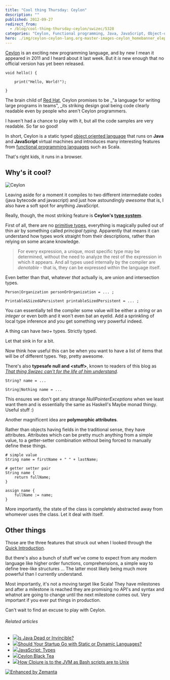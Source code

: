 ```yaml
---
title: "Cool thing Thursday: Ceylon"
description: ""
published: 2012-09-27
redirect_from:
  - /blog/cool-thing-thursday-ceylon/swizec/5328
categories: "Ceylon, Functional programming, Java, JavaScript, Object-oriented programming, Red Hat, Scala, Uncategorized"
hero: ./img/ceylon-ceylon-lang.org-master-images-ceylon_homebanner_elephant.png
---
```


[Ceylon](http://ceylon-lang.org/) is an exciting new programming language, and by new I mean it appeared in 2011 and I heard about it last week. But it _is_ new enough that no official version has yet been released.

```ceylon
void hello() {

    print("Hello, World!");

}
```

The brain child of [Red Hat](http://www.redhat.com "Red Hat"), Ceylon promises to be \_"a language for writing large programs in teams", \_its striking design goal being code clearly readable even by people who aren't Ceylon programmers.

I haven't had a chance to play with it, but all the code samples are very readable. So far so good!

In short, Ceylon is a static typed [object oriented language](http://en.wikipedia.org/wiki/Object-oriented_programming "Object-oriented programming") that runs on **Java** and **JavaScript** virtual machines and introduces many interesting features from [functional programming languages](http://en.wikipedia.org/wiki/Functional_programming "Functional programming") such as Scala.

That's right kids, it runs in a browser.

## Why's it cool?

![Ceylon](./img/ceylon-ceylon-lang.org-master-images-ceylon_homebanner_elephant.png "Ceylon")

Leaving aside for a moment it compiles to two different intermediate codes (java bytecode and javascript) and just how astoundingly _awesome_ that is, I also have a soft spot for anything JavaScript.

Really, though, the most striking feature is **Ceylon's [type system](http://en.wikipedia.org/wiki/Type_system "Type system")**.

First of all, there are no [primitive types](http://en.wikipedia.org/wiki/Primitive_data_type "Primitive data type"), everything is magically pulled out of thin air by something called _principal typing._ Apparently that means it can understand how types work straight from their descriptions, rather than relying on some arcane knowledge.

> For every expression, a unique, most specific type may be determined, without the need to analyze the rest of the expression in which it appears. And all types used internally by the compiler are _denotable_ - that is, they can be expressed within the language itself.

Even better than that, whatever _that_ actually is, are union and intersection types.

```ceylon
Person|Organization personOrOrganization = ... ;

Printable&Sized&Persistent printableSizedPersistent = ... ;
```

You can essentially tell the compiler some value will be either a _string_ or an _integer_ or even both and it won't even bat an eyelid. Add a sprinkling of local type inference and you get something very powerful indeed.

A thing can have _two+_ types. Strictly typed.

Let that sink in for a bit.

Now think how useful this can be when you want to have a list of items that will be of different types. Yep, pretty awesome.

There's also **typesafe null and &lt;stuff>**, known to readers of this blog as _[That thing Swizec can't for the life of him understand](http://swizec.com/blog/monads-monads-monads-monads/swizec/5206 "Monads, monads, monads, monads")._

```ceylon
String? name = ...

String|Nothing name = ...
```

This ensures we don't get any strange _NullPointerExceptions_ when we least want them and is essentially the same as Haskell's Maybe monad thingy. Useful stuff :)

Another magnificent idea are **polymorphic attributes**.

Rather than objects having fields in the traditional sense, they have attributes. Attributes which can be pretty much anything from a simple value, to a getter-setter combination without being forced to manually define these things.

```ceylon
# simple value
String name = firstName + " " + lastName;

# getter setter pair
String name {
    return fullName;
}

assign name {
    fullName := name;
}
```

More importantly, the state of the class is completely abstracted away from whomever uses the class. Let it deal with itself.

## Other things

Those are the three features that struck out when I looked through the [Quick Introduction](http://ceylon-lang.org/documentation/current/introduction/).

But there's also a bunch of stuff we've come to expect from any modern language like higher order functions, comprehensions, a simple way to define tree-like structures ... The latter most likely being much more powerful than I currently understand.

Most importantly, it's not a moving target like Scala! They have milestones and after a milestone is reached they are promising no API's and syntax and whatnot are going to change until the next milestone comes out. Very important if you ever put things in production.

Can't wait to find an excuse to play with Ceylon.

###### Related articles

- [![](http://i.zemanta.com/noimg_2_80_80.jpg)](http://www.javacodegeeks.com/2012/09/is-java-dead-or-invincible.html)[Is Java Dead or Invincible?](http://www.javacodegeeks.com/2012/09/is-java-dead-or-invincible.html)
- [![](http://i.zemanta.com/noimg_77_80_80.jpg)](http://architects.dzone.com/articles/should-your-static-go-static)[Should Your Startup Go with Static or Dynamic Languages?](http://architects.dzone.com/articles/should-your-static-go-static)
- [![](http://i.zemanta.com/noimg_105_80_80.jpg)](http://blogs.adobe.com/webplatform/2012/08/27/javascript-types/)[JavaScript: Types](http://blogs.adobe.com/webplatform/2012/08/27/javascript-types/)
- [![](http://i.zemanta.com/107082342_80_80.jpg)](http://englishtea.us/2012/08/16/ceylon-black-tea/)[Ceylon Black Tea](http://englishtea.us/2012/08/16/ceylon-black-tea/)
- [![](http://i.zemanta.com/noimg_54_80_80.jpg)](http://slidetocode.com/2012/09/26/clojures-place-in-the-jvm/)[How Clojure is to the JVM as Bash scripts are to Unix](http://slidetocode.com/2012/09/26/clojures-place-in-the-jvm/)

[![Enhanced by Zemanta](http://img.zemanta.com/zemified_e.png?x-id=5de5fd7f-88ce-4913-a43b-02d4f5a4083e)](http://www.zemanta.com/?px "Enhanced by Zemanta")
